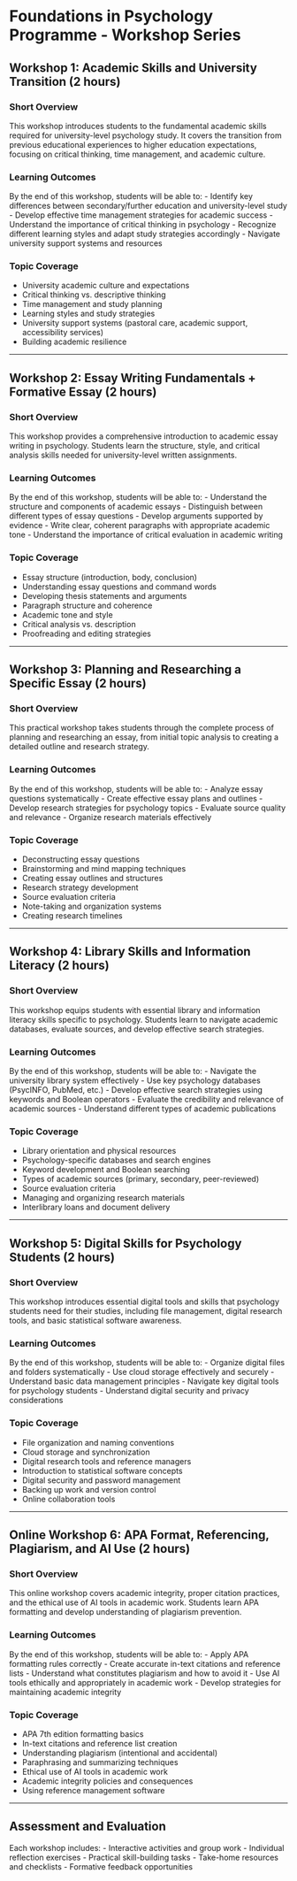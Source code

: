 # Foundations in Psychology Programme - Workshop Series

## Workshop 1: Academic Skills and University Transition (2 hours)

### Short Overview
This workshop introduces students to the fundamental academic skills required for university-level psychology study. It covers the transition from previous educational experiences to higher education expectations, focusing on critical thinking, time management, and academic culture.

### Learning Outcomes
By the end of this workshop, students will be able to:
- Identify key differences between secondary/further education and university-level study
- Develop effective time management strategies for academic success
- Understand the importance of critical thinking in psychology
- Recognize different learning styles and adapt study strategies accordingly
- Navigate university support systems and resources

### Topic Coverage
- University academic culture and expectations
- Critical thinking vs. descriptive thinking
- Time management and study planning
- Learning styles and study strategies
- University support systems (pastoral care, academic support, accessibility services)
- Building academic resilience

---

## Workshop 2: Essay Writing Fundamentals + Formative Essay (2 hours)

### Short Overview
This workshop provides a comprehensive introduction to academic essay writing in psychology. Students learn the structure, style, and critical analysis skills needed for university-level written assignments.

### Learning Outcomes
By the end of this workshop, students will be able to:
- Understand the structure and components of academic essays
- Distinguish between different types of essay questions
- Develop arguments supported by evidence
- Write clear, coherent paragraphs with appropriate academic tone
- Understand the importance of critical evaluation in academic writing

### Topic Coverage
- Essay structure (introduction, body, conclusion)
- Understanding essay questions and command words
- Developing thesis statements and arguments
- Paragraph structure and coherence
- Academic tone and style
- Critical analysis vs. description
- Proofreading and editing strategies

---

## Workshop 3: Planning and Researching a Specific Essay (2 hours)

### Short Overview
This practical workshop takes students through the complete process of planning and researching an essay, from initial topic analysis to creating a detailed outline and research strategy.

### Learning Outcomes
By the end of this workshop, students will be able to:
- Analyze essay questions systematically
- Create effective essay plans and outlines
- Develop research strategies for psychology topics
- Evaluate source quality and relevance
- Organize research materials effectively

### Topic Coverage
- Deconstructing essay questions
- Brainstorming and mind mapping techniques
- Creating essay outlines and structures
- Research strategy development
- Source evaluation criteria
- Note-taking and organization systems
- Creating research timelines

---

## Workshop 4: Library Skills and Information Literacy (2 hours)

### Short Overview
This workshop equips students with essential library and information literacy skills specific to psychology. Students learn to navigate academic databases, evaluate sources, and develop effective search strategies.

### Learning Outcomes
By the end of this workshop, students will be able to:
- Navigate the university library system effectively
- Use key psychology databases (PsycINFO, PubMed, etc.)
- Develop effective search strategies using keywords and Boolean operators
- Evaluate the credibility and relevance of academic sources
- Understand different types of academic publications

### Topic Coverage
- Library orientation and physical resources
- Psychology-specific databases and search engines
- Keyword development and Boolean searching
- Types of academic sources (primary, secondary, peer-reviewed)
- Source evaluation criteria
- Managing and organizing research materials
- Interlibrary loans and document delivery

---

## Workshop 5: Digital Skills for Psychology Students (2 hours)

### Short Overview
This workshop introduces essential digital tools and skills that psychology students need for their studies, including file management, digital research tools, and basic statistical software awareness.

### Learning Outcomes
By the end of this workshop, students will be able to:
- Organize digital files and folders systematically
- Use cloud storage effectively and securely
- Understand basic data management principles
- Navigate key digital tools for psychology students
- Understand digital security and privacy considerations

### Topic Coverage
- File organization and naming conventions
- Cloud storage and synchronization
- Digital research tools and reference managers
- Introduction to statistical software concepts
- Digital security and password management
- Backing up work and version control
- Online collaboration tools

---

## Online Workshop 6: APA Format, Referencing, Plagiarism, and AI Use (2 hours)

### Short Overview
This online workshop covers academic integrity, proper citation practices, and the ethical use of AI tools in academic work. Students learn APA formatting and develop understanding of plagiarism prevention.

### Learning Outcomes
By the end of this workshop, students will be able to:
- Apply APA formatting rules correctly
- Create accurate in-text citations and reference lists
- Understand what constitutes plagiarism and how to avoid it
- Use AI tools ethically and appropriately in academic work
- Develop strategies for maintaining academic integrity

### Topic Coverage
- APA 7th edition formatting basics
- In-text citations and reference list creation
- Understanding plagiarism (intentional and accidental)
- Paraphrasing and summarizing techniques
- Ethical use of AI tools in academic work
- Academic integrity policies and consequences
- Using reference management software

---

## Assessment and Evaluation

Each workshop includes:
- Interactive activities and group work
- Individual reflection exercises
- Practical skill-building tasks
- Take-home resources and checklists
- Formative feedback opportunities

